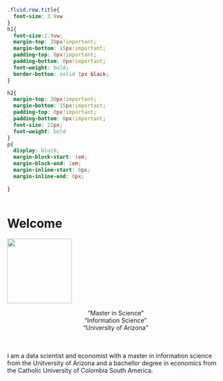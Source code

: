 
```css
.fluid.row.title{
  font-size: 3.9vw
}
h1{
  font-size:2.9vw;
  margin-top: 30px!important;
  margin-bottom: 15px!important;
  padding-top: 0px!important;
  padding-bottom: 0px!important;
  font-weight: bold;
  border-bottom: solid 1px black;
}

h2{
  margin-top: 30px!important;
  margin-bottom: 15px!important;
  padding-top: 0px!important;
  padding-bottom: 0px!important;
  font-size: 22px;
  font-weight: bold
}
p{
  display: block;
  margin-block-start: 1em;
  margin-block-end: 1em;
  margin-inline-start: 0px;
  margin-inline-end: 0px;
  
}
  

```


# Welcome


<div class = "row">
  
<div class = "col-lg-3">
<div align="center"><img src="photo.jpg" width="150px"></div>
<p align="center">
"Master in Science"
<br>
"Information Science"
<br>
"University of Arizona"
</p>

</div>
  
  
<div class = "col-lg-9">
<br><br>I am a data scientist and economist with a master in information science from the Unitversity of Arizona and a bachellor degree in economics from the Catholic University of Colombia South America.
</div>

</div>







